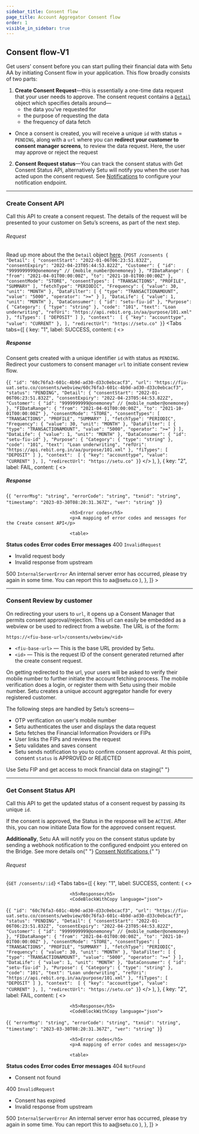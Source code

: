 ```yaml
---
sidebar_title: Consent flow
page_title: Account Aggregator Consent flow
order: 1
visible_in_sidebar: true
---
```


## Consent flow-V1

Get users' consent before you can start pulling their financial data with Setu AA by initiating Consent flow in your application. This flow broadly consists of two parts:

1.  **Create Consent Request**—this is essentially a one-time data request that your user needs to approve. The consent request contains a [`Detail`](%28/data/account-aggregator/consent-object%29) object which specifies details around—
    - the data you’ve requested for
    - the purpose of requesting the data
    - the frequency of data fetch

- Once a consent is created, you will receive a unique `id` with status = `PENDING`, along with a `url` where you can **redirect your customer to consent manager screens**, to review the data request. Here, the user may approve or reject the request

2. **Consent Request status**—You can track the consent status with Get Consent Status API, alternatively Setu will notify you when the user has acted upon the consent request. See [Notifications](/data/account-aggregator/api-integration/notifications) to configure your notification endpoint.

<hr class="primary" />

### Create Consent API

Call this API to create a consent request. The details of the request will be presented to your customer on Setu’s screens, as part of the next step.

###### Request

Read up more about the the `Detail` object <a href="/data/account-aggregator/consent-object" target="_blank">here</a>.
<CodeBlockWithCopy language="json">
{`POST /consents
{
"Detail": {
    "consentStart": "2022-01-06T06:23:51.832Z",
    "consentExpiry": "2022-04-23T05:44:53.822Z",
    "Customer": {
        "id": "9999999999@onemoney" // {mobile_number@onemoney}
    },
    "FIDataRange": {
        "from": "2021-04-01T00:00:00Z",
        "to": "2021-10-01T00:00:00Z"
    },
    "consentMode": "STORE",
    "consentTypes": [
        "TRANSACTIONS",
        "PROFILE",
        "SUMMARY"
    ],
    "fetchType": "PERIODIC",
    "Frequency": {
        "value": 30,
        "unit": "MONTH"
    },
    "DataFilter": [
        {
            "type": "TRANSACTIONAMOUNT",
            "value": "5000",
            "operator": ">="
        }
    ],
    "DataLife": {
        "value": 1,
        "unit": "MONTH"
    },
    "DataConsumer": {
        "id": "setu-fiu-id"
    },
    "Purpose": {
        "Category": {
            "type": "string"
        },
        "code": "101",
        "text": "Loan underwriting",
        "refUri": "https://api.rebit.org.in/aa/purpose/101.xml"
    },
    "fiTypes": [
        "DEPOSIT"
    ]
},
"context": 
[
  {
    "key": "accounttype",
    "value": "CURRENT"
  },
],
"redirectUrl": "https://setu.co"
}`}
</CodeBlockWithCopy>
<Row>
    <Portion desktopSpan="whole">
        <Tabs
            tabs={[
                {
                    key: "1",
                    label: <Badge type="success">SUCCESS</Badge>,
                    content: (
                        <>
                            <h5>Response</h5>
                            <p>Consent gets created with a unique identifier <code>id</code> with status as <code>PENDING</code>. Redirect your customers to consent manager <code>url</code> to initiate consent review flow.</p>
                            <CodeBlockWithCopy language="json">
  {`{
    "id": "60c76fa3-601c-4b9d-ad30-d33c0ebcacf3",
    "url": "https://fiu-uat.setu.co/consents/webview/60c76fa3-601c-4b9d-ad30-d33c0ebcacf3",
    "status": "PENDING",
    "Detail": {
    "consentStart": "2022-01-06T06:23:51.832Z",
    "consentExpiry": "2022-04-23T05:44:53.822Z",
    "Customer": {
        "id": "9999999999@onemoney" // {mobile_number@onemoney}
    },
    "FIDataRange": {
        "from": "2021-04-01T00:00:00Z",
        "to": "2021-10-01T00:00:00Z"
    },
    "consentMode": "STORE",
    "consentTypes": [
        "TRANSACTIONS",
        "PROFILE",
        "SUMMARY"
    ],
    "fetchType": "PERIODIC",
    "Frequency": {
        "value": 30,
        "unit": "MONTH"
    },
    "DataFilter": [
        {
            "type": "TRANSACTIONAMOUNT",
            "value": "5000",
            "operator": ">="
        }
    ],
    "DataLife": {
        "value": 1,
        "unit": "MONTH"
    },
    "DataConsumer": {
        "id": "setu-fiu-id"
    },
    "Purpose": {
        "Category": {
            "type": "string"
        },
        "code": "101",
        "text": "Loan underwriting",
        "refUri": "https://api.rebit.org.in/aa/purpose/101.xml"
    },
    "fiTypes": [
        "DEPOSIT"
    ]
},
"context": 
[
  {
    "key": "accounttype",
    "value": "CURRENT"
  },
],
"redirectUrl": "https://setu.co"
}`}
</CodeBlockWithCopy>
                        </>
                    ),
                },
                {
                    key: "2",
                    label: <Badge type="failure">FAIL</Badge>,
                    content: (
                        <>
                            <h5>Response</h5>
                            <CodeBlockWithCopy language="json">
{`{
  "errorMsg": "string",
  "errorCode": "string",
  "txnid": "string",
  "timestamp": "2023-03-30T08:20:31.367Z",
  "ver": "string"
}`}
</CodeBlockWithCopy>
                           
                            <h5>Error codes</h5>
                            <p>A mapping of error codes and messages for the Create consent API</p>
                            
                            <table>
  <tr>
    <th>
      <strong>Status codes</strong>
    </th>
    <th>
      <strong>Error codes</strong>
    </th>
    <th>
      <strong>Error messages</strong>
    </th>
  </tr>
  <tr>
    <td>400</td>
    <td><code>InvalidRequest</code></td>
    <td>
      <ul>
        <li>Invalid request body</li>
        <li>Invalid response from upstream</li>
      </ul>
    </td>
  </tr>
  <tr>
    <td>500</td>
    <td><code>InternalServerError</code></td>
    <td>
      An internal server error has occurred, please try again in some time. You can report this to aa@setu.co
    </td>
  </tr>
</table>
                        </>
                    ),
                },
            ]}
        ></Tabs>
    </Portion>
</Row>

<hr class="primary" />

### Consent Review by customer

On redirecting your users to `url`, it opens up a Consent Manager that permits consent approval/rejection. This url can easily be embedded as a webview or be used to redirect from a website. The URL is of the form:

`https://<fiu-base-url>/consents/webview/<id>`

- `<fiu-base-url>` — This is the base URL provided by Setu.
- `<id>` — This is the request ID of the consent generated returned after the create consent request.

On getting redirected to the url, your users will be asked to verify their mobile number to further initiate the account fetching process. The mobile verification does a login, or register them with Setu using their mobile number. Setu creates a unique account aggregator handle for every registered customer.

The following steps are handled by Setu’s screens—

- OTP verification on user's mobile number
- Setu authenticates the user and displays the data request
- Setu fetches the Financial Information Providers or FIPs
- User links the FIPs and reviews the request
- Setu validates and saves consent
- Setu sends notification to you to confirm consent approval. At this point, consent `status` is APPROVED or REJECTED

<Callout type="tip">
  Use Setu FIP and get access to mock financial data on staging{" "}
</Callout>

<hr class="primary" />

### Get Consent Status API

Call this API to get the updated status of a consent request by passing its unique `id`.

If the consent is approved, the Status in the response will be `ACTIVE`. After this, you can now initiate Data flow for the approved consent request.

<Callout type="highlight">
  <strong>Additionally</strong>, Setu AA will notify you on the consent status
  update by sending a webhook notification to the configured endpoint you
  entered on the Bridge. See more details on{" "}
  <a href="/data/account-aggregator/api-integration/notifications">
    Consent Notifications
  </a>
</Callout>{" "}

<br />

###### Request

<CodeBlockWithCopy language="json">{` GET /consents/:id `}</CodeBlockWithCopy>
<Row>
    <Portion desktopSpan="whole">
        <Tabs
            tabs={[
                {
                    key: "1",
                    label: <Badge type="success">SUCCESS</Badge>,
                    content: (
                        <>
                            
                            
                            <h5>Response</h5>
                            <CodeBlockWithCopy language="json">
  {`{
    "id": "60c76fa3-601c-4b9d-ad30-d33c0ebcacf3",
    "url": "https://fiu-uat.setu.co/consents/webview/60c76fa3-601c-4b9d-ad30-d33c0ebcacf3",
    "status": "PENDING",
    "Detail": {
    "consentStart": "2022-01-06T06:23:51.832Z",
    "consentExpiry": "2022-04-23T05:44:53.822Z",
    "Customer": {
        "id": "9999999999@onemoney" // {mobile_number@onemoney}
    },
    "FIDataRange": {
        "from": "2021-04-01T00:00:00Z",
        "to": "2021-10-01T00:00:00Z"
    },
    "consentMode": "STORE",
    "consentTypes": [
        "TRANSACTIONS",
        "PROFILE",
        "SUMMARY"
    ],
    "fetchType": "PERIODIC",
    "Frequency": {
        "value": 30,
        "unit": "MONTH"
    },
    "DataFilter": [
        {
            "type": "TRANSACTIONAMOUNT",
            "value": "5000",
            "operator": ">="
        }
    ],
    "DataLife": {
        "value": 1,
        "unit": "MONTH"
    },
    "DataConsumer": {
        "id": "setu-fiu-id"
    },
    "Purpose": {
        "Category": {
            "type": "string"
        },
        "code": "101",
        "text": "Loan underwriting",
        "refUri": "https://api.rebit.org.in/aa/purpose/101.xml"
    },
    "fiTypes": [
        "DEPOSIT"
    ]
},
"context": 
[
  {
    "key": "accounttype",
    "value": "CURRENT"
  },
],
"redirectUrl": "https://setu.co"
}`}
</CodeBlockWithCopy>
                        </>
                    ),
                },
                {
                    key: "2",
                    label: <Badge type="failure">FAIL</Badge>,
                    content: (
                        <>
                            
                            
                            <h5>Response</h5>
                            <CodeBlockWithCopy language="json">
{`{
  "errorMsg": "string",
  "errorCode": "string",
  "txnid": "string",
  "timestamp": "2023-03-30T08:20:31.367Z",
  "ver": "string"
}`}
</CodeBlockWithCopy>
                            
                            <h5>Error codes</h5>
                            <p>A mapping of error codes and messages</p>
                            
                            <table>
  <tr>
    <th>
      <strong>Status codes</strong>
    </th>
    <th>
      <strong>Error codes</strong>
    </th>
    <th>
      <strong>Error messages</strong>
    </th>
  </tr>
  <tr>
    <td>404</td>
    <td><code>NotFound</code></td>
    <td>
      <ul>
        <li>Consent not found</li>
      </ul>
    </td>
  </tr>
  <tr>
    <td>400</td>
    <td><code>InvalidRequest</code></td>
    <td>
      <ul>
        <li>Consent has expired</li>
        <li> Invalid response from upstream</li>
      </ul>
    </td>
  </tr>
  <tr>
    <td>500</td>
    <td><code>InternalServerError</code></td>
    <td>
      An internal server error has occurred, please try again in some time. You can report this to aa@setu.co
    </td>
  </tr>
</table>
                        </>
                    ),
                },
            ]}
        ></Tabs>
    </Portion>
</Row>
<WasPageHelpful />
